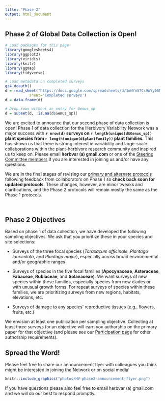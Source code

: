 ```yaml
---
title: "Phase 2"
output: html_document
---
```


## Phase 2 of Global Data Collection is Open!

```r

# Load packages for this page
library(googlesheets4)
library(ggplot2)
library(viridis)
library(knitr)
library(ggmap)
library(tidyverse)

# Load metadata on completed surveys
gs4_deauth()
d = read_sheet("https://docs.google.com/spreadsheets/d/1mNYnSTCs9WYy5SN2HF4VYep550Sccz9xU5o8JuYut-A/edit?usp=sharing",
           sheet='Completed surveys')
d = data.frame(d)

# Drop rows without an entry for Genus_sp
d = subset(d, !is.na(d$Genus_sp))

```

We are excited to announce that our second phase of data collection is open! Phase 1 of data collection for the Herbivory Variability Network was a major success with **`r nrow(d)` surveys on `r length(unique(d$Genus_sp))` plant species from `r length(unique(d$plantFamily))` plant families**. This has shown us that there is strong interest in variability and large-scale collaborations within the plant-herbivore research community and inspired us to keep on. Please email **herbvar (a) gmail.com** or one of the [Steering Committee members](leadership.html) if you are interested in joining us and/or have any questions.

We are in the final stages of revising our [primary and alternate protocols](protocols.html) following feedback from collaborators on Phase 1 so **check back soon for updated protocols**. These changes, however, are minor tweaks and clarifications, and the Phase 2 protocols will remain mostly the same as the Phase 1 protocols.

<br>

## Phase 2 Objectives

Based on phase 1 of data collection, we have developed the following sampling objectives. We ask that you prioritize these in your species and site selections:

* Surveys of the three focal species (_Taraxacum officinale_, _Plantago lanceolata_, and _Plantago major_), especially across broad environmental and/or geographic ranges

* Surveys of species in the five focal families (**Apocynaceae**, **Asteraceae**, **Fabaceae**, **Rubiaceae**, and **Solanaceae**). We want surveys of new species within these families, especially species from new clades or with unusual growth forms. For repeat surveys of species within these families, we are prioritizing surveys from new regions, habitats, elevations, etc.

* Surveys of damage to any species’ reproductive tissues (e.g., flowers, fruits, etc.)

We envision at least one publication per sampling objective. Collecting at least three surveys for an objective will earn you authorship on the primary paper for that objective (and please see our [Participation page](participation.html) for other authorship requirements).

## Spread the Word!

Please feel free to share our announcement flyer with colleagues you think might be interested in joining the Network or on social media!

```r
knitr::include_graphics("photos/HV-phase2-announcement-flyer.png")
```

If you have questions please also feel free to email herbvar (a) gmail.com and we will do our best to respond promptly.
